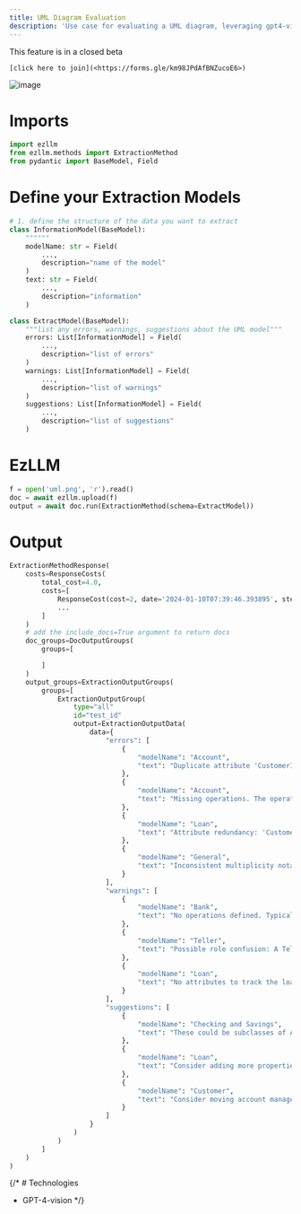 ```yaml
---
title: UML Diagram Evaluation
description: 'Use case for evaluating a UML diagram, leveraging gpt4-vision'
---
```


<Card title="BETA" icon="code" iconType="duotone" color="#FF7272">
    This feature is in a closed beta

    [click here to join](<https://forms.gle/km98JPdAfBNZucoE6>)
</Card>

![image](</images/usecases/uml.png>)

# Imports
```py
import ezllm
from ezllm.methods import ExtractionMethod
from pydantic import BaseModel, Field
```

# Define your Extraction Models
```py
# 1. define the structure of the data you want to extract
class InformationModel(BaseModel):
    """"""
    modelName: str = Field(
        ...,
        description="name of the model"
    )
    text: str = Field(
        ...,
        description="information"
    )

class ExtractModel(BaseModel):
    """list any errors, warnings, suggestions about the UML model"""
    errors: List[InformationModel] = Field(
        ...,
        description="list of errors"
    )
    warnings: List[InformationModel] = Field(
        ...,
        description="list of warnings"
    )
    suggestions: List[InformationModel] = Field(
        ...,
        description="list of suggestions"
    )
```

# EzLLM
```py
f = open('uml.png', 'r').read()
doc = await ezllm.upload(f)
output = await doc.run(ExtractionMethod(schema=ExtractModel))
```

# Output
```py
ExtractionMethodResponse(
    costs=ResponseCosts(
        total_cost=4.0,
        costs=[
            ResponseCost(cost=2, date='2024-01-10T07:39:46.393895', step='method', usage=1196, limitType='llm', limitId='gpt-3.5', desc=None, reportedCost=0.003084)
            ...
        ]
    )
    # add the include_docs=True argument to return docs
    doc_groups=DocOutputGroups(
        groups=[

        ]
    )
    output_groups=ExtractionOutputGroups(
        groups=[
            ExtractionOutputGroup(
                type="all"
                id="test_id"
                output=ExtractionOutputData(
                    data={
                        "errors": [
                            {
                                "modelName": "Account",
                                "text": "Duplicate attribute 'CustomerId:int'. The CustomerId attribute is repeated in Checking and Savings, which could indicate an error if they are meant to inherit this attribute from Account."
                            },
                            {
                                "modelName": "Account",
                                "text": "Missing operations. The operations for managing an Account such as deposit, withdraw etc. are associated with Customer instead of Account."
                            },
                            {
                                "modelName": "Loan",
                                "text": "Attribute redundancy: 'CustomerId: int' is not necessary if Loans are always related to an Account which is linked to a Customer."
                            },
                            {
                                "modelName": "General",
                                "text": "Inconsistent multiplicity notation: for some associations, the multiplicity is indicated at the end of the line without an arrow, but the association between Savings and Account uses an arrow."
                            }
                        ],
                        "warnings": [
                            {
                                "modelName": "Bank",
                                "text": "No operations defined. Typically, one would expect to see operations related to managing a bank or its branches."
                            },
                            {
                                "modelName": "Teller",
                                "text": "Possible role confusion: A Teller has functions like loan requests that may be typically handled by a loan officer or manager."
                            },
                            {
                                "modelName": "Loan",
                                "text": "No attributes to track the loan status, amount, interest rate, terms, or repayment schedule."
                            }
                        ],
                        "suggestions": [
                            {
                                "modelName": "Checking and Savings",
                                "text": "These could be subclasses of Account if they don't add new attributes or operations."
                            },
                            {
                                "modelName": "Loan",
                                "text": "Consider adding more properties to Loan to properly capture all relevant loan data."
                            },
                            {
                                "modelName": "Customer",
                                "text": "Consider moving account management operations to the Account class or create a separate class that handles account transactions."
                            }
                        ]
                    }
                )
            )
        ]
    )
)
```


{/* # Technologies
- GPT-4-vision */}